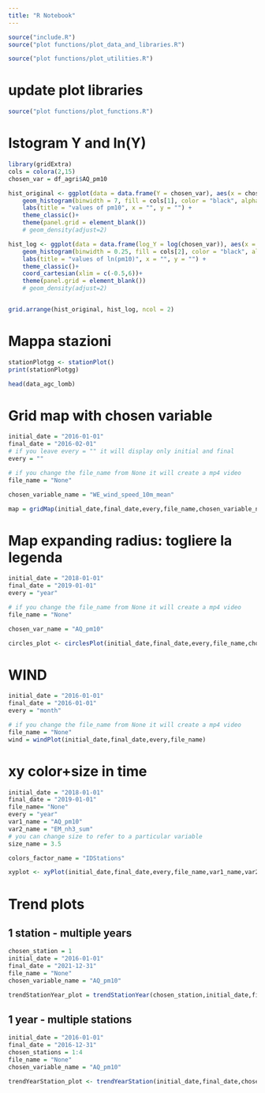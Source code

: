 ```yaml
---
title: "R Notebook"
---
```


```r
source("include.R")
source("plot functions/plot_data_and_libraries.R")
```


```r
source("plot functions/plot_utilities.R")
```
# update plot libraries
```r
source("plot functions/plot_functions.R")
```

# Istogram Y and ln(Y)

```r
library(gridExtra)
cols = colora(2,15)
chosen_var = df_agri$AQ_pm10

hist_original <- ggplot(data = data.frame(Y = chosen_var), aes(x = chosen_var, y=after_stat(density))) +
	geom_histogram(binwidth = 7, fill = cols[1], color = "black", alpha = 1) +
	labs(title = "values of pm10", x = "", y = "") +
	theme_classic()+
	theme(panel.grid = element_blank())
	# geom_density(adjust=2)

hist_log <- ggplot(data = data.frame(log_Y = log(chosen_var)), aes(x = log_Y, y=after_stat(density))) +
	geom_histogram(binwidth = 0.25, fill = cols[2], color = "black", alpha = 1) +
	labs(title = "values of ln(pm10)", x = "", y = "") +
	theme_classic()+
	coord_cartesian(xlim = c(-0.5,6))+
	theme(panel.grid = element_blank())
	# geom_density(adjust=2)


grid.arrange(hist_original, hist_log, ncol = 2)
```



# Mappa stazioni
```r
stationPlotgg <- stationPlot()
print(stationPlotgg)
```


```r
head(data_agc_lomb)
```

# Grid map with chosen variable 
```r
initial_date = "2016-01-01"
final_date = "2016-02-01"
# if you leave every = "" it will display only initial and final
every = ""

# if you change the file_name from None it will create a mp4 video
file_name = "None"

chosen_variable_name = "WE_wind_speed_10m_mean"

map = gridMap(initial_date,final_date,every,file_name,chosen_variable_name)
```


#  Map expanding radius: togliere la legenda

```r
initial_date = "2018-01-01"
final_date = "2019-01-01"
every = "year"

# if you change the file_name from None it will create a mp4 video
file_name = "None"

chosen_var_name = "AQ_pm10" 

circles_plot <- circlesPlot(initial_date,final_date,every,file_name,chosen_var_name)
```


# WIND  

```r
initial_date = "2016-01-01"
final_date = "2016-01-01"
every = "month"

# if you change the file_name from None it will create a mp4 video
file_name = "None"
wind = windPlot(initial_date,final_date,every,file_name)
```


# xy color+size in time
```r
initial_date = "2018-01-01"
final_date = "2019-01-01"
file_name= "None"
every = "year"
var1_name = "AQ_pm10"
var2_name = "EM_nh3_sum"
# you can change size to refer to a particular variable
size_name = 3.5

colors_factor_name = "IDStations"

xyplot <- xyPlot(initial_date,final_date,every,file_name,var1_name,var2_name,size_name,colors_factor_name)

```
# Trend plots
## 1 station - multiple years

```r
chosen_station = 1
initial_date = "2016-01-01"
final_date = "2021-12-31"
file_name = "None"
chosen_variable_name = "AQ_pm10"

trendStationYear_plot = trendStationYear(chosen_station,initial_date,final_date,file_name,chosen_variable_name)
```



## 1 year - multiple stations
```r
initial_date = "2016-01-01"
final_date = "2016-12-31"
chosen_stations = 1:4
file_name = "None"
chosen_variable_name = "AQ_pm10"

trendYearStation_plot <- trendYearStation(initial_date,final_date,chosen_stations,file_name,chosen_variable_name)
```











